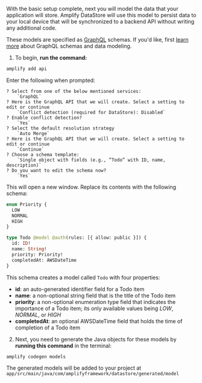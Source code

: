 With the basic setup complete, next you will model the data that your application will store. Amplify DataStore will use this model to persist data to your local device that will be synchronized to a backend API without writing any additional code.

These models are specified as [GraphQL](http://graphql.org/) schemas. If you'd like, first [learn more](/gen1/[platform]/build-a-backend/graphqlapi/) about GraphQL schemas and data modeling.

1. To begin, **run the command:**

```bash
amplify add api
```

Enter the following when prompted:

```console
? Select from one of the below mentioned services:
    `GraphQL`
? Here is the GraphQL API that we will create. Select a setting to edit or continue
    `Conflict detection (required for DataStore): Disabled`
? Enable conflict detection?
    `Yes`
? Select the default resolution strategy
    `Auto Merge`
? Here is the GraphQL API that we will create. Select a setting to edit or continue
    `Continue`
? Choose a schema template:
    `Single object with fields (e.g., “Todo” with ID, name, description)`
? Do you want to edit the schema now?
    `Yes`
```

This will open a new window. Replace its contents with the following schema:

```graphql
enum Priority {
  LOW
  NORMAL
  HIGH
}

type Todo @model @auth(rules: [{ allow: public }]) {
  id: ID!
  name: String!
  priority: Priority!
  completedAt: AWSDateTime
}
```

This schema creates a model called `Todo` with four properties:

- **id**: an auto-generated identifier field for a Todo item
- **name**: a non-optional string field that is the title of the Todo item
- **priority**: a non-optional enumeration type field that indicates the importance of a Todo item; its only available values being _LOW_, _NORMAL_, or _HIGH_
- **completedAt**: an optional AWSDateTime field that holds the time of completion of a Todo item

2. Next, you need to generate the Java objects for these models by **running this command** in the terminal:

```bash
amplify codegen models
```

The generated models will be added to your project at <code> app/src/main/java/com/amplifyframework/datastore/generated/model </code>
